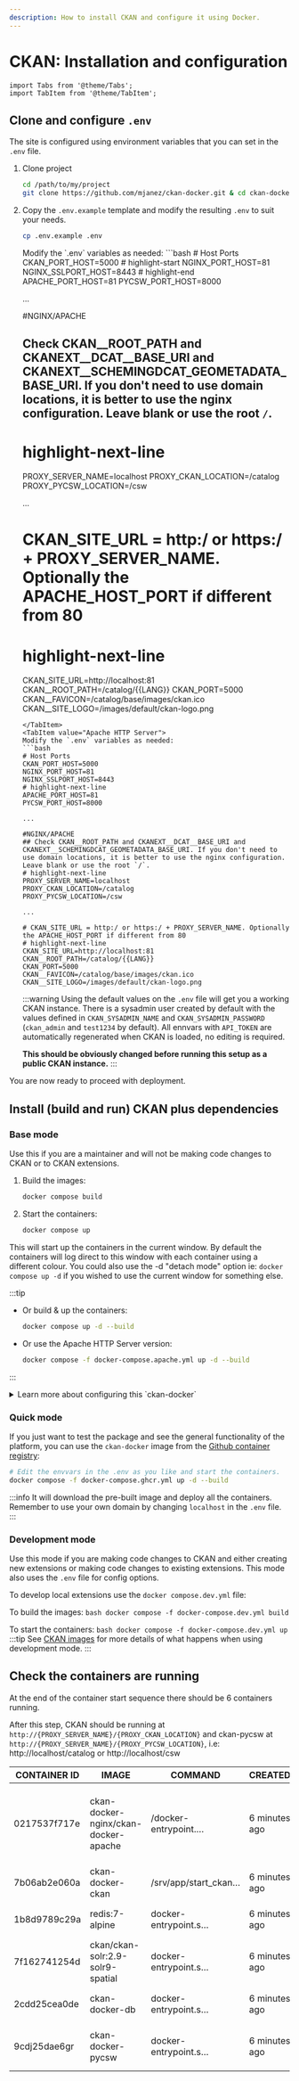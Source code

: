 ```yaml
---
description: How to install CKAN and configure it using Docker.
---
```


# CKAN: Installation and configuration

```mdx-code-block
import Tabs from '@theme/Tabs';
import TabItem from '@theme/TabItem';
```

## Clone and configure `.env`
The site is configured using environment variables that you can set in the `.env` file.

1. Clone project
    ```bash
    cd /path/to/my/project
    git clone https://github.com/mjanez/ckan-docker.git & cd ckan-docker
    ```

2. Copy the `.env.example` template and modify the resulting `.env` to suit your needs.

    ```bash
    cp .env.example .env
    ```

    <Tabs className="unique-tabs">
      <TabItem value="NGINX">
      Modify the `.env` variables as needed:
      ```bash
      # Host Ports
      CKAN_PORT_HOST=5000
      # highlight-start
      NGINX_PORT_HOST=81
      NGINX_SSLPORT_HOST=8443
      # highlight-end
      APACHE_PORT_HOST=81
      PYCSW_PORT_HOST=8000

      ...

      #NGINX/APACHE
      ## Check CKAN__ROOT_PATH and CKANEXT__DCAT__BASE_URI and CKANEXT__SCHEMINGDCAT_GEOMETADATA_BASE_URI. If you don't need to use domain locations, it is better to use the nginx configuration. Leave blank or use the root `/`.
      # highlight-next-line
      PROXY_SERVER_NAME=localhost
      PROXY_CKAN_LOCATION=/catalog
      PROXY_PYCSW_LOCATION=/csw

      ...

      # CKAN_SITE_URL = http:/ or https:/ + PROXY_SERVER_NAME. Optionally the APACHE_HOST_PORT if different from 80
      # highlight-next-line
      CKAN_SITE_URL=http://localhost:81
      CKAN__ROOT_PATH=/catalog/{{LANG}}
      CKAN_PORT=5000
      CKAN__FAVICON=/catalog/base/images/ckan.ico
      CKAN__SITE_LOGO=/images/default/ckan-logo.png
      ```
      </TabItem>
      <TabItem value="Apache HTTP Server">
      Modify the `.env` variables as needed:
      ```bash
      # Host Ports
      CKAN_PORT_HOST=5000
      NGINX_PORT_HOST=81
      NGINX_SSLPORT_HOST=8443
      # highlight-next-line
      APACHE_PORT_HOST=81
      PYCSW_PORT_HOST=8000

      ...

      #NGINX/APACHE
      ## Check CKAN__ROOT_PATH and CKANEXT__DCAT__BASE_URI and CKANEXT__SCHEMINGDCAT_GEOMETADATA_BASE_URI. If you don't need to use domain locations, it is better to use the nginx configuration. Leave blank or use the root `/`.
      # highlight-next-line
      PROXY_SERVER_NAME=localhost
      PROXY_CKAN_LOCATION=/catalog
      PROXY_PYCSW_LOCATION=/csw

      ...

      # CKAN_SITE_URL = http:/ or https:/ + PROXY_SERVER_NAME. Optionally the APACHE_HOST_PORT if different from 80
      # highlight-next-line
      CKAN_SITE_URL=http://localhost:81
      CKAN__ROOT_PATH=/catalog/{{LANG}}
      CKAN_PORT=5000
      CKAN__FAVICON=/catalog/base/images/ckan.ico
      CKAN__SITE_LOGO=/images/default/ckan-logo.png
      ```

      </TabItem>
    </Tabs>

    :::warning
    Using the default values on the `.env` file will get you a working CKAN instance. There is a sysadmin user created by default with the values defined in `CKAN_SYSADMIN_NAME` and `CKAN_SYSADMIN_PASSWORD` (`ckan_admin` and `test1234` by default). All ennvars with `API_TOKEN` are automatically regenerated when CKAN is loaded, no editing is required.
     
    **This should be obviously changed before running this setup as a public CKAN instance.**
    :::

You are now ready to proceed with deployment.

## Install (build and run) CKAN plus dependencies
### Base mode
Use this if you are a maintainer and will not be making code changes to CKAN or to CKAN extensions.

1. Build the images:
    ```bash
    docker compose build 
    ```
2. Start the containers:
    ```bash
    docker compose up
    ```

This will start up the containers in the current window. By default the containers will log direct to this window with each container
using a different colour. You could also use the -d "detach mode" option ie: `docker compose up -d` if you wished to use the current 
window for something else.

:::tip
* Or build & up the containers:
    ```bash
    docker compose up -d --build
    ```
* Or use the Apache HTTP Server version:
    ```bash
    docker compose -f docker-compose.apache.yml up -d --build
    ```
:::

<details>
  <summary>Learn more about configuring this `ckan-docker`</summary>
  - [Backup the CKAN Database](installation/docker/ckan-addons#ckan-backups)
  - [Configuring a docker compose service to start on boot](installation/docker/ckan-addons/docker-compose-configurar-un-servicio-docker-compose-para-que-se-inicie-al-arrancar)

</details>

### Quick mode
If you just want to test the package and see the general functionality of the platform, you can use the `ckan-docker` image from the [Github container registry](https://github.com/mjanez/ckan-docker/pkgs/container/ckan-docker):
    
  ```bash
  # Edit the envvars in the .env as you like and start the containers.
  docker compose -f docker-compose.ghcr.yml up -d --build 
  ```

:::info
It will download the pre-built image and deploy all the containers. Remember to use your own domain by changing `localhost` in the `.env` file.
:::

### Development mode
Use this mode if you are making code changes to CKAN and either creating new extensions or making code changes to existing extensions. This mode also uses the `.env` file for config options.

To develop local extensions use the `docker compose.dev.yml` file:

To build the images:
    ```bash
	docker compose -f docker-compose.dev.yml build
    ```

To start the containers:
    ```bash
	docker compose -f docker-compose.dev.yml up
    ```
:::tip
See [CKAN images](/installation/docker/ckan-enhancements#ckan-images) for more details of what happens when using development mode.
:::

## Check the containers are running
At the end of the container start sequence there should be 6 containers running.

After this step, CKAN should be running at `http://{PROXY_SERVER_NAME}/{PROXY_CKAN_LOCATION}` and ckan-pycsw at `http://{PROXY_SERVER_NAME}/{PROXY_PYCSW_LOCATION}`, i.e: http://localhost/catalog or http://localhost/csw

| CONTAINER   ID | IMAGE                                | COMMAND              | CREATED            | STATUS                      | PORTS                                           | NAMES                                    |
|----------------|--------------------------------------|----------------------|--------------------|-----------------------------|-------------------------------------------------|------------------------------------------|
| 0217537f717e   | ckan-docker-nginx/ckan-docker-apache | /docker-entrypoint.… | 6      minutes ago | Up   4    minutes           | 80/tcp,0.0.0.0:80->80/tcp,0.0.0.0:8443->443/tcp | ckan-docker-nginx-1/ckan-docker-apache-1 |
| 7b06ab2e060a   | ckan-docker-ckan                     | /srv/app/start_ckan… | 6      minutes ago | Up   5    minutes (healthy) | 0.0.0.0:5000->5000/tcp                          | ckan-docker-ckan-1                       |
| 1b8d9789c29a   | redis:7-alpine                       | docker-entrypoint.s… | 6      minutes ago | Up   4    minutes (healthy) | 6379/tcp                                        | ckan-docker-redis-1                      |
| 7f162741254d   | ckan/ckan-solr:2.9-solr9-spatial     | docker-entrypoint.s… | 6      minutes ago | Up   4    minutes (healthy) | 8983/tcp                                        | ckan-docker-solr-1                       |
| 2cdd25cea0de   | ckan-docker-db                       | docker-entrypoint.s… | 6      minutes ago | Up   4    minutes (healthy) | 5432/tcp                                        | ckan-docker-db-1                         |
| 9cdj25dae6gr   | ckan-docker-pycsw                    | docker-entrypoint.s… | 6      minutes ago | Up   4    minutes (healthy) | 8000/tcp                                        | ckan-docker-pycsw-1                      |
